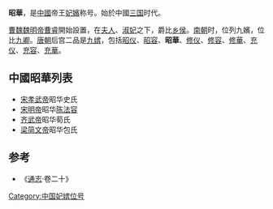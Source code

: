 '''昭華'''，是[[中國|中國]]帝王[[妃嬪|妃嬪]]称号。始於中國[[三国|三国]]时代。

[[曹魏|曹魏]][[魏明帝|魏明帝]][[曹睿|曹睿]]開始設置，在[[夫人|夫人]]、[[淑妃|淑妃]]之下，爵比[[乡侯|乡侯]]。[[南朝|南朝]]时，位列九嬪，位比[[九卿|九卿]]。[[唐朝|唐朝]]后宫二品是[[九嫔|九嫔]]，包括[[昭仪|昭仪]]、[[昭容|昭容]]、'''昭華'''、[[修仪|修仪]]、[[修容_(稱號)|修容]]、[[修華|修華]]、[[充仪|充仪]]、[[充容|充容]]、[[充華|充華]]。

==中國昭華列表==
* [[宋孝武帝|宋孝武帝]]昭华史氏
* [[宋明帝|宋明帝]]昭华[[陈法容|陈法容]]
* [[齐武帝|齐武帝]]昭华荀氏
* [[梁简文帝|梁简文帝]]昭华包氏

== 参考 ==
* 《[[通志|通志]]·卷二十》

[[Category:中国妃嫔位号|Category:中国妃嫔位号]]